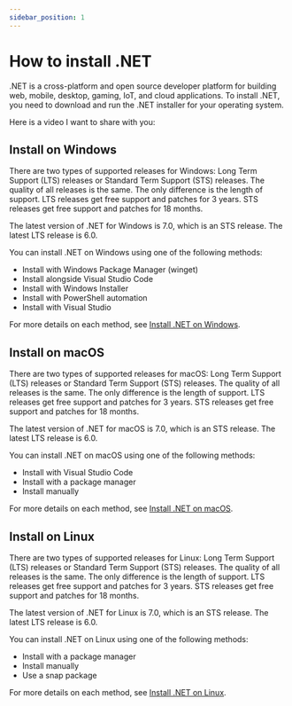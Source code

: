 ```yaml
---
sidebar_position: 1
---
```



# How to install .NET

.NET is a cross-platform and open source developer platform for building web, mobile, desktop, gaming, IoT, and cloud applications. To install .NET, you need to download and run the .NET installer for your operating system.

Here is a video I want to share with you:

<VideoPlayer videoUrl='https://youtu.be/LlTHXtKIb3E'  />

## Install on Windows

There are two types of supported releases for Windows: Long Term Support (LTS) releases or Standard Term Support (STS) releases. The quality of all releases is the same. The only difference is the length of support. LTS releases get free support and patches for 3 years. STS releases get free support and patches for 18 months.

The latest version of .NET for Windows is 7.0, which is an STS release. The latest LTS release is 6.0.

You can install .NET on Windows using one of the following methods:

- Install with Windows Package Manager (winget)
- Install alongside Visual Studio Code
- Install with Windows Installer
- Install with PowerShell automation
- Install with Visual Studio

For more details on each method, see [Install .NET on Windows](https://learn.microsoft.com/en-us/dotnet/core/install/windows).

## Install on macOS

There are two types of supported releases for macOS: Long Term Support (LTS) releases or Standard Term Support (STS) releases. The quality of all releases is the same. The only difference is the length of support. LTS releases get free support and patches for 3 years. STS releases get free support and patches for 18 months.

The latest version of .NET for macOS is 7.0, which is an STS release. The latest LTS release is 6.0.

You can install .NET on macOS using one of the following methods:

- Install with Visual Studio Code
- Install with a package manager
- Install manually

For more details on each method, see [Install .NET on macOS](https://learn.microsoft.com/en-us/dotnet/core/install/macos).

## Install on Linux

There are two types of supported releases for Linux: Long Term Support (LTS) releases or Standard Term Support (STS) releases. The quality of all releases is the same. The only difference is the length of support. LTS releases get free support and patches for 3 years. STS releases get free support and patches for 18 months.

The latest version of .NET for Linux is 7.0, which is an STS release. The latest LTS release is 6.0.

You can install .NET on Linux using one of the following methods:

- Install with a package manager
- Install manually
- Use a snap package

For more details on each method, see [Install .NET on Linux](https://learn.microsoft.com/en-us/dotnet/core/install/linux).
